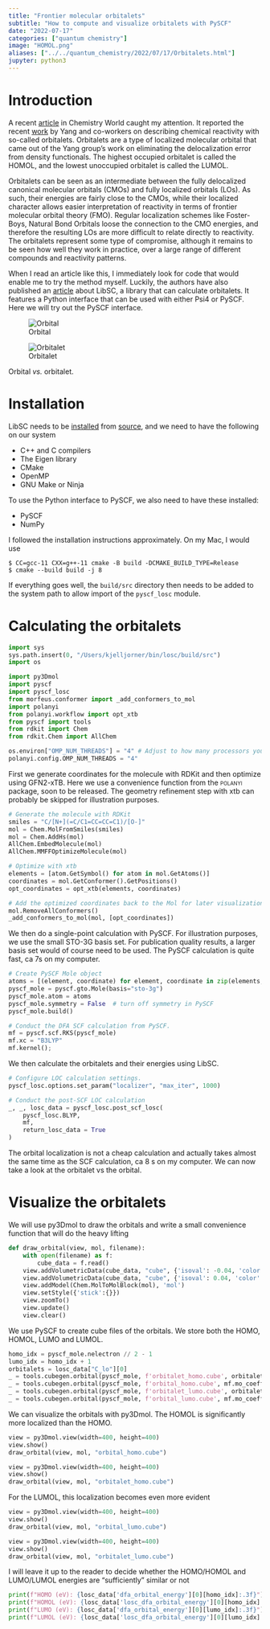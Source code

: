```yaml
---
title: "Frontier molecular orbitalets"
subtitle: "How to compute and visualize orbitalets with PySCF"
date: "2022-07-17"
categories: ["quantum chemistry"]
image: "HOMOL.png"
aliases: ["../../quantum_chemistry/2022/07/17/Orbitalets.html"]
jupyter: python3
---
```


# Introduction

A recent [article](https://www.chemistryworld.com/news/tiny-orbitals-paint-intuitive-picture-of-large-molecules-reactivity/4015881.article) in Chemistry World caught my attention. It reported the recent [work](https://doi.org/10.1021/jacsau.2c00085) by Yang and co-workers on describing chemical reactivity with so-called orbitalets. Orbitalets are a type of localized molecular orbital that came out of the Yang group's work on eliminating the delocalization error from density functionals. The highest occupied orbitalet is called the HOMOL, and the lowest unoccupied orbitalet is called the LUMOL.

Orbitalets can be seen as an intermediate between the fully delocalized canonical molecular orbitals (CMOs) and fully localized orbitals (LOs). As such, their energies are fairly close to the CMOs, while their localized character allows easier interpretation of reactivity in terms of frontier molecular orbital theory (FMO). Regular localization schemes like Foster-Boys, Natural Bond Orbitals loose the connection to the CMO energies, and therefore the resulting LOs are more difficult to relate directly to reactivity. The orbitalets represent some type of compromise, although it remains to be seen how well they work in practice, over a large range of different compounds and reactivity patterns.

When I read an article like this, I immediately look for code that would enable me to try the method myself. Luckily, the authors have also published an [article](https://doi.org/10.1021/acs.jctc.1c01058) about LibSC, a library that can calculate orbitalets. It features a Python interface that can be used with either Psi4 or PySCF. Here we will try out the PySCF interface.

::: {#fig-elephants layout-ncol=2}

![Orbital](HOMO.png)

![Orbitalet](HOMOL.png)

Orbital *vs.* orbitalet.
:::

# Installation

LibSC needs to be [installed](https://yang-laboratory.github.io/losc/installation.html) from [source](https://github.com/Yang-Laboratory/losc), and we need to have the following on our system

- C++ and C compilers
- The Eigen library
- CMake
- OpenMP
- GNU Make or Ninja

To use the Python interface to PySCF, we also need to have these installed:

- PySCF
- NumPy 

I followed the installation instructions approximately. On my Mac, I would use

```console
$ CC=gcc-11 CXX=g++-11 cmake -B build -DCMAKE_BUILD_TYPE=Release
$ cmake --build build -j 8 
```

If everything goes well, the `build/src` directory then needs to be added to the system path to allow import of the `pyscf_losc` module.

# Calculating the orbitalets

```python
import sys
sys.path.insert(0, "/Users/kjelljorner/bin/losc/build/src")
import os

import py3Dmol
import pyscf
import pyscf_losc
from morfeus.conformer import _add_conformers_to_mol
import polanyi
from polanyi.workflow import opt_xtb
from pyscf import tools
from rdkit import Chem
from rdkit.Chem import AllChem

os.environ["OMP_NUM_THREADS"] = "4" # Adjust to how many processors you want PySCF and LibSC to use
polanyi.config.OMP_NUM_THREADS = "4"
```

First we generate coordinates for the molecule with RDKit and then optimize using GFN2-xTB. Here we use a convenience function from the [polanyi]{.smallcaps} package, soon to be released. The geometry refinement step with xtb can probably be skipped for illustration purposes.

```python
# Generate the molecule with RDKit
smiles = "C/[N+](=C/C1=CC=CC=C1)/[O-]"
mol = Chem.MolFromSmiles(smiles)
mol = Chem.AddHs(mol)
AllChem.EmbedMolecule(mol)
AllChem.MMFFOptimizeMolecule(mol)

# Optimize with xtb
elements = [atom.GetSymbol() for atom in mol.GetAtoms()]
coordinates = mol.GetConformer().GetPositions()
opt_coordinates = opt_xtb(elements, coordinates)

# Add the optimized coordinates back to the Mol for later visualization
mol.RemoveAllConformers()
_add_conformers_to_mol(mol, [opt_coordinates])
```

We then do a single-point calculation with PySCF. For illustration purposes, we use the small STO-3G basis set. For publication quality results, a larger basis set would of course need to be used. The PySCF calculation is quite fast, ca 7s on my computer.

```python
# Create PySCF Mole object
atoms = [(element, coordinate) for element, coordinate in zip(elements, opt_coordinates)]
pyscf_mole = pyscf.gto.Mole(basis="sto-3g")
pyscf_mole.atom = atoms
pyscf_mole.symmetry = False  # turn off symmetry in PySCF
pyscf_mole.build()

# Conduct the DFA SCF calculation from PySCF.
mf = pyscf.scf.RKS(pyscf_mole)
mf.xc = "B3LYP"
mf.kernel();
```

We then calculate the orbitalets and their energies using LibSC.

```python
# Configure LOC calculation settings.
pyscf_losc.options.set_param("localizer", "max_iter", 1000)

# Conduct the post-SCF LOC calculation
_, _, losc_data = pyscf_losc.post_scf_losc(
    pyscf_losc.BLYP,
    mf,  
    return_losc_data = True
)    
```

The orbital localization is not a cheap calculation and actually takes almost the same time as the SCF calculation, ca 8 s on my computer. We can now take a look at the orbitalet vs the orbital.

# Visualize the orbitalets

We will use py3Dmol to draw the orbitals and write a small convenience function that will do the heavy lifting

```python
def draw_orbital(view, mol, filename):
    with open(filename) as f:
        cube_data = f.read()
    view.addVolumetricData(cube_data, "cube", {'isoval': -0.04, 'color': "red", 'opacity': 0.75})
    view.addVolumetricData(cube_data, "cube", {'isoval': 0.04, 'color': "blue", 'opacity': 0.75})
    view.addModel(Chem.MolToMolBlock(mol), 'mol')
    view.setStyle({'stick':{}})
    view.zoomTo()
    view.update()
    view.clear()
```

We use PySCF to create cube files of the orbitals. We store both the HOMO, HOMOL, LUMO and LUMOL.

```python
homo_idx = pyscf_mole.nelectron // 2 - 1
lumo_idx = homo_idx + 1
orbitalets = losc_data["C_lo"][0]
_ = tools.cubegen.orbital(pyscf_mole, f'orbitalet_homo.cube', orbitalets[:,homo_idx],  nx=60, ny=60, nz=60)
_ = tools.cubegen.orbital(pyscf_mole, f'orbital_homo.cube', mf.mo_coeff[:,homo_idx],  nx=60, ny=60, nz=60)
_ = tools.cubegen.orbital(pyscf_mole, f'orbitalet_lumo.cube', orbitalets[:,lumo_idx],  nx=60, ny=60, nz=60)
_ = tools.cubegen.orbital(pyscf_mole, f'orbital_lumo.cube', mf.mo_coeff[:,lumo_idx],  nx=60, ny=60, nz=60)
```

We can visualize the orbitals with py3Dmol. The HOMOL is significantly more localized than the HOMO.

```python
view = py3Dmol.view(width=400, height=400)
view.show()
draw_orbital(view, mol, "orbital_homo.cube")
```

```python
view = py3Dmol.view(width=400, height=400)
view.show()
draw_orbital(view, mol, "orbitalet_homo.cube")
```

For the LUMOL, this localization becomes even more evident

```python
view = py3Dmol.view(width=400, height=400)
view.show()
draw_orbital(view, mol, "orbital_lumo.cube")
```

```python
view = py3Dmol.view(width=400, height=400)
view.show()
draw_orbital(view, mol, "orbitalet_lumo.cube")
```

I will leave it up to the reader to decide whether the HOMO/HOMOL and LUMO/LUMOL energies are "sufficiently" similar or not

```python
print(f"HOMO (eV): {losc_data['dfa_orbital_energy'][0][homo_idx]:.3f}")
print(f"HOMOL (eV): {losc_data['losc_dfa_orbital_energy'][0][homo_idx]:.3f}")
print(f"LUMO (eV): {losc_data['dfa_orbital_energy'][0][lumo_idx]:.3f}")
print(f"LUMOL (eV): {losc_data['losc_dfa_orbital_energy'][0][lumo_idx]:.3f}")
```